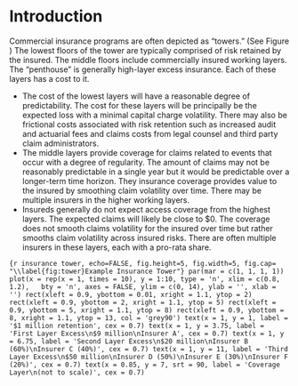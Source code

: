 # Introduction

Commercial insurance programs are often depicted as "towers." (See Figure \ref{fig:tower}) The lowest floors of the tower are typically comprised of risk retained by the insured. The middle floors include commercially insured working layers. The "penthouse" is generally high-layer excess insurance. Each of these layers has a cost to it.

-   The cost of the lowest layers will have a reasonable degree of predictability. The cost for these layers will be principally be the expected loss with a minimal capital charge volatility. There may also be frictional costs associated with risk retention such as increased audit and actuarial fees and claims costs from legal counsel and third party claim administrators.
-   The middle layers provide coverage for claims related to events that occur with a degree of regularity. The amount of claims may not be reasonably predictable in a single year but it would be predictable over a longer-term time horizon. They insurance coverage provides value to the insured by smoothing claim volatility over time. There may be multiple insurers in the higher working layers.
-   Insureds generally do not expect access coverage from the highest layers. The expected claims will likely be close to \$0. The coverage does not smooth claims volatility for the insured over time but rather smooths claim volatility across insured risks. There are often multiple insurers in these layers, each with a pro-rata share. 

```{r insurance tower, echo=FALSE, fig.height=5, fig.width=5, fig.cap= "\\label{fig:tower}Example Insurance Tower"}
par(mar = c(1, 1, 1, 1))
plot(x = rep(x = 1, times = 10), y = 1:10, type = 'n', xlim = c(0.8, 1.2),
  bty = 'n', axes = FALSE, ylim = c(0, 14), ylab = '', xlab = '')
rect(xleft = 0.9, ybottom = 0.01, xright = 1.1, ytop = 2)
rect(xleft = 0.9, ybottom = 2, xright = 1.1, ytop = 5)
rect(xleft = 0.9, ybottom = 5, xright = 1.1, ytop = 8)
rect(xleft = 0.9, ybottom = 8, xright = 1.1, ytop = 13, col = 'grey90')
text(x = 1, y = 1, label = '$1 million retention', cex = 0.7)
text(x = 1, y = 3.75, label = 'First Layer Excess\n$9 million\nInsurer A', cex = 0.7)
text(x = 1, y = 6.75, label = 'Second Layer Excess\n$20 million\nInsurer B (60%)\nInsurer C (40%)', cex = 0.7)
text(x = 1, y = 11, label = 'Third Layer Excess\n$50 million\nInsurer D (50%)\nInsurer E (30%)\nInsurer F (20%)', cex = 0.7)
text(x = 0.85, y = 7, srt = 90, label = 'Coverage Layer\n(not to scale)', cex = 0.7)
```

